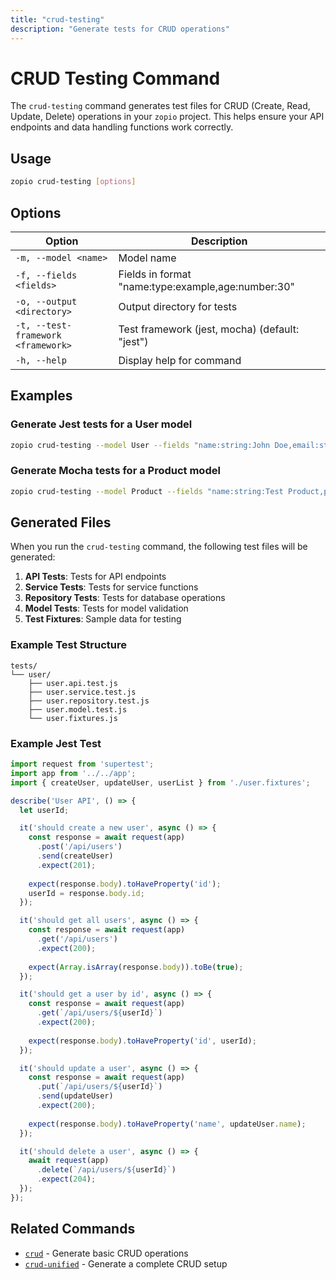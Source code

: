 ```yaml
---
title: "crud-testing"
description: "Generate tests for CRUD operations"
---
```


# CRUD Testing Command

The `crud-testing` command generates test files for CRUD (Create, Read, Update, Delete) operations in your `zopio` project. This helps ensure your API endpoints and data handling functions work correctly.

## Usage

```bash
zopio crud-testing [options]
```

## Options

| Option | Description |
| ------ | ----------- |
| `-m, --model <name>` | Model name |
| `-f, --fields <fields>` | Fields in format "name:type:example,age:number:30" |
| `-o, --output <directory>` | Output directory for tests |
| `-t, --test-framework <framework>` | Test framework (jest, mocha) (default: "jest") |
| `-h, --help` | Display help for command |

## Examples

### Generate Jest tests for a User model

```bash
zopio crud-testing --model User --fields "name:string:John Doe,email:string:john@example.com,age:number:30,isActive:boolean:true"
```

### Generate Mocha tests for a Product model

```bash
zopio crud-testing --model Product --fields "name:string:Test Product,price:number:99.99,description:string:A test product,inStock:boolean:true" --test-framework mocha
```

## Generated Files

When you run the `crud-testing` command, the following test files will be generated:

1. **API Tests**: Tests for API endpoints
2. **Service Tests**: Tests for service functions
3. **Repository Tests**: Tests for database operations
4. **Model Tests**: Tests for model validation
5. **Test Fixtures**: Sample data for testing

### Example Test Structure

```
tests/
└── user/
    ├── user.api.test.js
    ├── user.service.test.js
    ├── user.repository.test.js
    ├── user.model.test.js
    └── user.fixtures.js
```

### Example Jest Test

```javascript
import request from 'supertest';
import app from '../../app';
import { createUser, updateUser, userList } from './user.fixtures';

describe('User API', () => {
  let userId;

  it('should create a new user', async () => {
    const response = await request(app)
      .post('/api/users')
      .send(createUser)
      .expect(201);
    
    expect(response.body).toHaveProperty('id');
    userId = response.body.id;
  });

  it('should get all users', async () => {
    const response = await request(app)
      .get('/api/users')
      .expect(200);
    
    expect(Array.isArray(response.body)).toBe(true);
  });

  it('should get a user by id', async () => {
    const response = await request(app)
      .get(`/api/users/${userId}`)
      .expect(200);
    
    expect(response.body).toHaveProperty('id', userId);
  });

  it('should update a user', async () => {
    const response = await request(app)
      .put(`/api/users/${userId}`)
      .send(updateUser)
      .expect(200);
    
    expect(response.body).toHaveProperty('name', updateUser.name);
  });

  it('should delete a user', async () => {
    await request(app)
      .delete(`/api/users/${userId}`)
      .expect(204);
  });
});
```

## Related Commands

- [`crud`](/cli/01_commands/crud) - Generate basic CRUD operations
- [`crud-unified`](/cli/01_commands/crud-unified) - Generate a complete CRUD setup
